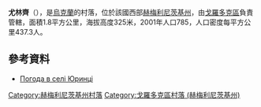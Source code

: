 {{coord|49|15|41|N|26|16|8|E|scale:100000|display=title}}

'''尤林齊'''（{{lang-uk|Юринці}}），是[[烏克蘭|烏克蘭]]的村落，位於該國西部[[赫梅利尼茨基州|赫梅利尼茨基州]]，由[[戈羅多克區_(赫梅利尼茨基州)|戈羅多克區]]負責管轄，面積1.8平方公里，海拔高度325米，2001年人口785，人口密度每平方公里437.3人。

==參考資料==
* [http://weather.in.ua/ua/hmel'nickaja/29345 Погода в селі Юринці] {{Wayback|url=http://weather.in.ua/ua/hmel'nickaja/29345 |date=20111220080836 }}

{{DEFAULTSORT:Юринці}}
[[Category:赫梅利尼茨基州村落|Category:赫梅利尼茨基州村落]]
[[Category:戈羅多克區村落_(赫梅利尼茨基州)|Category:戈羅多克區村落 (赫梅利尼茨基州)]]


{{Khmelnytskyi-geo-stub}}